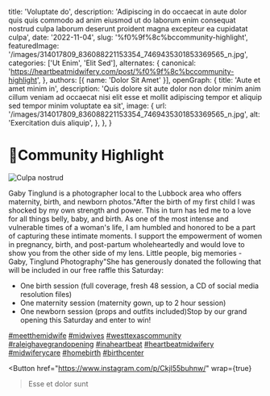   title: 'Voluptate do',
  description: 'Adipiscing in do occaecat in aute dolor quis quis commodo ad anim eiusmod ut do laborum enim consequat nostrud culpa laborum deserunt proident magna excepteur ea cupidatat culpa',
  date: '2022-11-04',
  slug: '%f0%9f%8c%bccommunity-highlight',
  featuredImage: '/images/314017809_836088221153354_7469435301853369565_n.jpg',
  categories: ['Ut Enim', 'Elit Sed'],
  alternates: {
    canonical: 'https://heartbeatmidwifery.com/post/%f0%9f%8c%bccommunity-highlight',
  },
  authors: [{ name: 'Dolor Sit Amet' }],
  openGraph: {
    title: 'Aute et amet minim in',
    description: 'Quis dolore sit aute dolor non dolor minim anim cillum veniam ad occaecat nisi elit esse et mollit adipiscing tempor et aliquip sed tempor minim voluptate ea sit',
    image: {
      url: '/images/314017809_836088221153354_7469435301853369565_n.jpg',
      alt: 'Exercitation duis aliquip',
    },
  },
}


# 🌼Community Highlight

<Image
  src="/images/314017809_836088221153354_7469435301853369565_n.jpg"
  size="large"
  wrap={true}
  alt="Culpa nostrud"
/>

Gaby Tinglund is a photographer local to the Lubbock area who offers maternity, birth, and newborn photos."After the birth of my first child I was shocked by my own strength and power. This in turn has led me to a love for all things belly, baby, and birth. As one of the most intense and vulnerable times of a woman's life, I am humbled and honored to be a part of capturing these intimate moments. I support the empowerment of women in pregnancy, birth, and post-partum wholeheartedly and would love to show you from the other side of my lens. Little people, big memories - Gaby, Tinglund Photography"She has generously donated the following that will be included in our free raffle this Saturday:

- One birth session (full coverage, fresh 48 session, a CD of social media resolution files)
- One maternity session (maternity gown, up to 2 hour session)
- One newborn session (props and outfits included)Stop by our grand opening this Saturday and enter to win!

[#meetthemidwife](https://www.instagram.com/explore/tags/meetthemidwife/) [#midwives](https://www.instagram.com/explore/tags/midwives/) [#westtexascommunity](https://www.instagram.com/explore/tags/westtexascommunity/) [#raleighavegrandopening](https://www.instagram.com/explore/tags/raleighavegrandopening/) [#inaheartbeat](https://www.instagram.com/explore/tags/inaheartbeat/) [#heartbeatmidwifery](https://www.instagram.com/explore/tags/heartbeatmidwifery/) [#midwiferycare](https://www.instagram.com/explore/tags/midwiferycare/) [#homebirth](https://www.instagram.com/explore/tags/homebirth/) [#birthcenter](https://www.instagram.com/explore/tags/birthcenter/)

<Button
  href="https://www.instagram.com/p/Ckjl55buhnw/"
  wrap={true}
>Esse et dolor sunt</Button>
